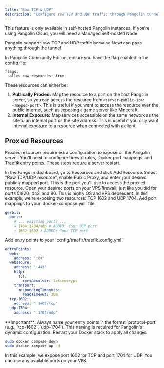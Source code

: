 ```yaml
---
title: "Raw TCP & UDP"
description: "Configure raw TCP and UDP traffic through Pangolin tunnels"
---
```


<Note>
This feature is only available in self-hosted Pangolin instances. If you're using Pangolin Cloud, you will need a Managed Self-hosted Node.
</Note>

Pangolin supports raw TCP and UDP traffic because Newt can pass anything through the tunnel.

In Pangolin Community Edition, ensure you have the flag enabled in the config file:

```
flags:
  allow_raw_resources: true
```

These resources can either be:
1. **Publically Proxied:** Map the resource to a port on the host Pangolin server, so you can access the resource from `<server-public-ip>:<mapped-port>`. This is useful if you want to access the resource over the public internet, such as exposing a game server like Minecraft.
2. **Internal Exposure:** Map services accessible on the same network as the site to an internal port on the site address. This is useful if you only want internal exposure to a resource when connected with a client.

## Proxied Resources

Proxied resources require extra configuration to expose on the Pangolin server. You'll need to configure firewall rules, Docker port mappings, and Traefik entry points. These steps require a server restart.

<Steps>
<Step title="Create the resource">
  In the Pangolin dashboard, go to Resources and click Add Resource. Select "Raw TCP/UDP resource", enable Public Proxy, and enter your desired publicly mapped port. This is the port you'll use to access the proxied resource.
</Step>

<Step title="Configure firewall">
  Open your desired ports on your VPS firewall, just like you did for ports 51820, 443, and 80. This is highly OS and VPS dependent.
  
  <Note>
  In this example, we're exposing two resources: TCP 1602 and UDP 1704.
  </Note>
</Step>

<Step title="Configure Docker">
  Add port mappings to your `docker-compose.yml` file:

  ```yaml title="docker-compose.yml" highlight={4,5}
  gerbil:
    ports:
      # ... existing ports ...
      - 1704:1704/udp # ADDED: Your UDP port
      - 1602:1602 # ADDED: Your TCP port
  ```
</Step>

<Step title="Configure Traefik">
  Add entry points to your `config/traefik/traefik_config.yml`:

  ```yaml title="traefik_config.yml" highlight={12-15}
  entryPoints:
    web:
      address: ":80"
    websecure:
      address: ":443"
      http:
        tls:
          certResolver: letsencrypt
      transport:
        respondingTimeouts:
          readTimeout: 30m
    tcp-1602:
      address: ":1602/tcp"
    udp-1704:
      address: ":1704/udp"
  ```

  <Info>
  **Important**: Always name your entry points in the format `protocol-port` (e.g., `tcp-1602`, `udp-1704`). This naming is required for Pangolin's dynamic configuration.
  </Info>
</Step>

<Step title="Restart the stack">
  Restart your Docker stack to apply all changes:

  ```bash
  sudo docker compose down
  sudo docker compose up -d
  ```
</Step>
</Steps>

<Note>
In this example, we expose port 1602 for TCP and port 1704 for UDP. You can use any available ports on your VPS.
</Note>
